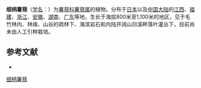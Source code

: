 {{Speciesbox
| name = 细柄薯蓣
| status = 
| status_system = 
| image =
| genus = Dioscorea
| species = tenuipes
| authority = Franch. et Savat.
}}

'''细柄薯蓣'''（[[学名|学名]]：{{lang|la|''Dioscorea tenuipes''}}）为[[薯蓣科|薯蓣科]][[薯蓣属|薯蓣属]]的植物。分布于[[日本|日本]]以及[[中国大陆|中国大陆]]的[[江西|江西]]、[[福建|福建]]、[[浙江|浙江]]、[[安徽|安徽]]、[[湖南|湖南]]、[[广东|广东]]等地，生长于海拔800米至1,100米的地区，见于毛竹林内、林缘、山谷的疏林下、海滨岩石和内陆开阔山凹溪畔落叶灌丛下，目前尚未由人工引种栽培。

== 参考文献 ==
<div class="references-small">
* {{cite web| url =http://www.bioinfo.cn/db05/KmzwSpecies.php?action=view&id=7248| title =细柄薯蓣| work =《中国高等植物数据库全库》| publisher =中国科学院微生物研究所| author =昆明植物研究所| accessdate =2009-02-24| deadurl =yes| archiveurl =https://web.archive.org/web/20160305010747/http://www.bioinfo.cn/db05/KmzwSpecies.php?action=view&id=7248| archivedate =2016-03-05}}
</div>
{{Taxonbar|from=Q15227255}}

[[Category:薯蓣属|细柄薯蓣]]


{{植物小作品}}